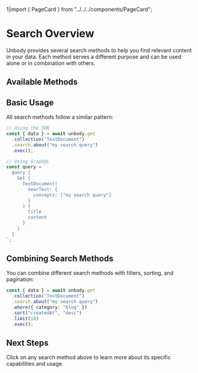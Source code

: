 1|import { PageCard } from "../../../components/PageCard";

# Search Overview

Unbody provides several search methods to help you find relevant content in your data. Each method serves a different purpose and can be used alone or in combination with others.

## Available Methods

<PageItems>
  <PageCard
    title="Semantic Search"
    description="Search based on meaning rather than exact matches"
    link="/content-api/search/semantic-search"
  />
  <PageCard
    title="Keyword Search"
    description="Search using exact keyword matches"
    link="/content-api/search/keyword-search"
  />
  <PageCard
    title="Hybrid Search"
    description="Combine semantic and keyword search"
    link="/content-api/search/hybrid-search"
  />
  <PageCard
    title="Visual Similarity"
    description="Find visually similar images"
    link="/content-api/search/visual-similarity"
  />
  <PageCard
    title="Record Similarity"
    description="Find similar records"
    link="/content-api/search/record-similarity"
  />
</PageItems>

## Basic Usage

All search methods follow a similar pattern:

```typescript copy
// Using the SDK
const { data } = await unbody.get
  .collection("TextDocument")
  .search.about("my search query")
  .exec();

// Using GraphQL
const query = `
  query {
    Get {
      TextDocument(
        nearText: {
          concepts: ["my search query"]
        }
      ) {
        title
        content
      }
    }
  }
`;
```

## Combining Search Methods

You can combine different search methods with filters, sorting, and pagination:

```typescript copy
const { data } = await unbody.get
  .collection("TextDocument")
  .search.about("my search query")
  .where({ category: "blog" })
  .sort("createdAt", "desc")
  .limit(10)
  .exec();
```

## Next Steps

Click on any search method above to learn more about its specific capabilities and usage. 